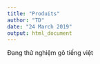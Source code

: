 ```yaml
---
title: "Produits"
author: "TD"
date: "24 March 2019"
output: html_document
---
```


Đang thử nghiệm gõ tiếng việt
